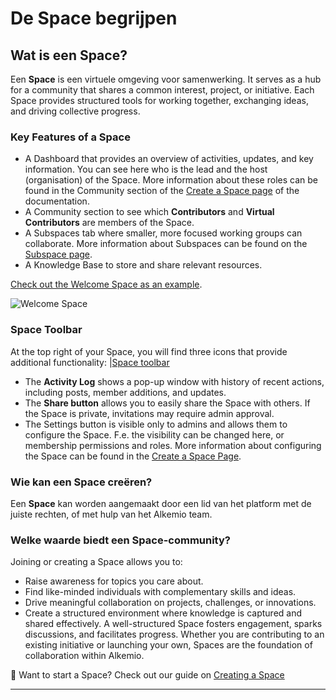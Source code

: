 # De Space begrijpen

## Wat is een Space?

Een **Space** is een virtuele omgeving voor samenwerking. It serves as a hub for a community that shares a common interest, project, or initiative. Each Space provides structured tools for working together, exchanging ideas, and driving collective progress. 

### Key Features of a Space

- A Dashboard that provides an overview of activities, updates, and key information. You can see here who is the lead and the host (organisation) of the Space. More information about these roles can be found in the Community section of the [Create a Space page](/getting-started/create-space) of the documentation.
- A Community section to see which **Contributors** and **Virtual Contributors** are members of the Space.
- A Subspaces tab where smaller, more focused working groups can collaborate. More information about Subspaces can be found on the [Subspace page](/subspace).
- A Knowledge Base to store and share relevant resources.

[Check out the Welcome Space as an example](https://alkem.io/welcome-space/dashboard).

![Welcome Space](/welcome-space.png)

### Space Toolbar

At the top right of your Space, you will find three icons that provide additional functionality:
|[Space toolbar](/toolbar.png)

- The **Activity Log** shows a pop-up window with history of recent actions, including posts, member additions, and updates.
- The **Share button** allows you to easily share the Space with others. If the Space is private, invitations may require admin approval.
- The Settings button is visible only to admins and allows them to configure the Space. F.e. the visibility can be changed here, or membership permissions and roles. More information about configuring the Space can be found in the [Create a Space Page](/getting-started/create-space).

### Wie kan een Space creëren?

Een **Space** kan worden aangemaakt door een lid van het platform met de juiste rechten, of met hulp van het Alkemio team. 

### Welke waarde biedt een Space-community?

Joining or creating a Space allows you to:

- Raise awareness for topics you care about.
- Find like-minded individuals with complementary skills and ideas.
- Drive meaningful collaboration on projects, challenges, or innovations.
- Create a structured environment where knowledge is captured and shared effectively.
  A well-structured Space fosters engagement, sparks discussions, and facilitates progress. Whether you are contributing to an existing initiative or launching your own, Spaces are the foundation of collaboration within Alkemio.

🔗 Want to start a Space? Check out our guide on [Creating a Space](/getting-started/create-space)

---

